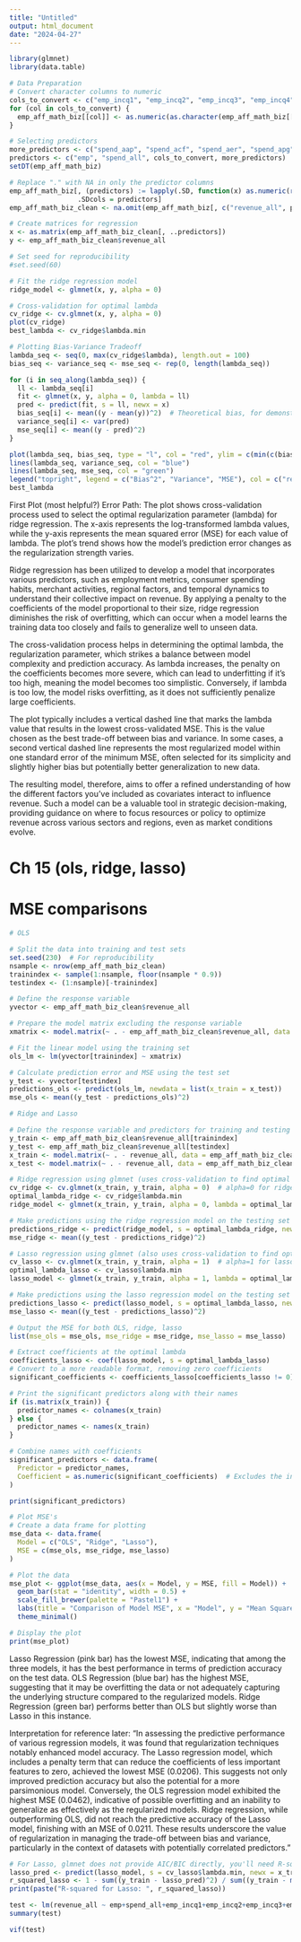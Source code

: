 ```yaml
---
title: "Untitled"
output: html_document
date: "2024-04-27"
---
```


```r
library(glmnet)
library(data.table)

# Data Preparation
# Convert character columns to numeric
cols_to_convert <- c("emp_incq1", "emp_incq2", "emp_incq3", "emp_incq4")
for (col in cols_to_convert) {
  emp_aff_math_biz[[col]] <- as.numeric(as.character(emp_aff_math_biz[[col]]))
}

# Selecting predictors
more_predictors <- c("spend_aap", "spend_acf", "spend_aer", "spend_apg", "spend_durables", "spend_nondurables", "merchants_professional", "merchants_health", "merchants_food_accommodation", "merchants_other_services", "merchants_retail", "NE", "W", "MW", "S", "wave1", "wave2")
predictors <- c("emp", "spend_all", cols_to_convert, more_predictors)
setDT(emp_aff_math_biz)

# Replace "." with NA in only the predictor columns
emp_aff_math_biz[, (predictors) := lapply(.SD, function(x) as.numeric(replace(x, x == ".", NA))), 
                 .SDcols = predictors]
emp_aff_math_biz_clean <- na.omit(emp_aff_math_biz[, c("revenue_all", predictors), with = FALSE])
```


```r
# Create matrices for regression
x <- as.matrix(emp_aff_math_biz_clean[, ..predictors])
y <- emp_aff_math_biz_clean$revenue_all

# Set seed for reproducibility
#set.seed(60)

# Fit the ridge regression model
ridge_model <- glmnet(x, y, alpha = 0)

# Cross-validation for optimal lambda
cv_ridge <- cv.glmnet(x, y, alpha = 0)
plot(cv_ridge)
best_lambda <- cv_ridge$lambda.min

# Plotting Bias-Variance Tradeoff
lambda_seq <- seq(0, max(cv_ridge$lambda), length.out = 100)
bias_seq <- variance_seq <- mse_seq <- rep(0, length(lambda_seq))

for (i in seq_along(lambda_seq)) {
  ll <- lambda_seq[i]
  fit <- glmnet(x, y, alpha = 0, lambda = ll)
  pred <- predict(fit, s = ll, newx = x)
  bias_seq[i] <- mean((y - mean(y))^2)  # Theoretical bias, for demonstration
  variance_seq[i] <- var(pred)
  mse_seq[i] <- mean((y - pred)^2)
}

plot(lambda_seq, bias_seq, type = "l", col = "red", ylim = c(min(c(bias_seq, variance_seq, mse_seq)), max(c(bias_seq, variance_seq, mse_seq))), xlab = "Lambda", ylab = "Metric Value", main = "Bias-Variance Tradeoff")
lines(lambda_seq, variance_seq, col = "blue")
lines(lambda_seq, mse_seq, col = "green")
legend("topright", legend = c("Bias^2", "Variance", "MSE"), col = c("red", "blue", "green"), lty = 1)
best_lambda
```
First Plot (most helpful?)
Error Path: The plot shows cross-validation process used to select the optimal regularization parameter (lambda) for ridge regression. The x-axis represents the log-transformed lambda values, while the y-axis represents the mean squared error (MSE) for each value of lambda. The plot's trend shows how the model's prediction error changes as the regularization strength varies.

Ridge regression has been utilized to develop a model that incorporates various predictors, such as employment metrics, consumer spending habits, merchant activities, regional factors, and temporal dynamics to understand their collective impact on revenue. By applying a penalty to the coefficients of the model proportional to their size, ridge regression diminishes the risk of overfitting, which can occur when a model learns the training data too closely and fails to generalize well to unseen data.

The cross-validation process helps in determining the optimal lambda, the regularization parameter, which strikes a balance between model complexity and prediction accuracy. As lambda increases, the penalty on the coefficients becomes more severe, which can lead to underfitting if it's too high, meaning the model becomes too simplistic. Conversely, if lambda is too low, the model risks overfitting, as it does not sufficiently penalize large coefficients.

The plot typically includes a vertical dashed line that marks the lambda value that results in the lowest cross-validated MSE. This is the value chosen as the best trade-off between bias and variance. In some cases, a second vertical dashed line represents the most regularized model within one standard error of the minimum MSE, often selected for its simplicity and slightly higher bias but potentially better generalization to new data.

 The resulting model, therefore, aims to offer a refined understanding of how the different factors you've included as covariates interact to influence revenue. Such a model can be a valuable tool in strategic decision-making, providing guidance on where to focus resources or policy to optimize revenue across various sectors and regions, even as market conditions evolve.


# Ch 15 (ols, ridge, lasso)

# MSE comparisons

```r
# OLS

# Split the data into training and test sets
set.seed(230)  # For reproducibility
nsample <- nrow(emp_aff_math_biz_clean)
trainindex <- sample(1:nsample, floor(nsample * 0.9))
testindex <- (1:nsample)[-trainindex]

# Define the response variable
yvector <- emp_aff_math_biz_clean$revenue_all

# Prepare the model matrix excluding the response variable
xmatrix <- model.matrix(~ . - emp_aff_math_biz_clean$revenue_all, data = emp_aff_math_biz_clean)[trainindex, ]

# Fit the linear model using the training set
ols_lm <- lm(yvector[trainindex] ~ xmatrix)

# Calculate prediction error and MSE using the test set
y_test <- yvector[testindex]
predictions_ols <- predict(ols_lm, newdata = list(x_train = x_test))
mse_ols <- mean((y_test - predictions_ols)^2)

# Ridge and Lasso

# Define the response variable and predictors for training and testing
y_train <- emp_aff_math_biz_clean$revenue_all[trainindex]
y_test <- emp_aff_math_biz_clean$revenue_all[testindex]
x_train <- model.matrix(~ . - revenue_all, data = emp_aff_math_biz_clean)[trainindex, ]
x_test <- model.matrix(~ . - revenue_all, data = emp_aff_math_biz_clean)[testindex, ]

# Ridge regression using glmnet (uses cross-validation to find optimal lambda)
cv_ridge <- cv.glmnet(x_train, y_train, alpha = 0)  # alpha=0 for ridge regression
optimal_lambda_ridge <- cv_ridge$lambda.min
ridge_model <- glmnet(x_train, y_train, alpha = 0, lambda = optimal_lambda_ridge)

# Make predictions using the ridge regression model on the testing set
predictions_ridge <- predict(ridge_model, s = optimal_lambda_ridge, newx = x_test)
mse_ridge <- mean((y_test - predictions_ridge)^2)

# Lasso regression using glmnet (also uses cross-validation to find optimal lambda)
cv_lasso <- cv.glmnet(x_train, y_train, alpha = 1)  # alpha=1 for lasso regression
optimal_lambda_lasso <- cv_lasso$lambda.min
lasso_model <- glmnet(x_train, y_train, alpha = 1, lambda = optimal_lambda_lasso)

# Make predictions using the lasso regression model on the testing set
predictions_lasso <- predict(lasso_model, s = optimal_lambda_lasso, newx = x_test)
mse_lasso <- mean((y_test - predictions_lasso)^2)

# Output the MSE for both OLS, ridge, lasso
list(mse_ols = mse_ols, mse_ridge = mse_ridge, mse_lasso = mse_lasso)
```

```r
# Extract coefficients at the optimal lambda
coefficients_lasso <- coef(lasso_model, s = optimal_lambda_lasso)
# Convert to a more readable format, removing zero coefficients
significant_coefficients <- coefficients_lasso[coefficients_lasso != 0]

# Print the significant predictors along with their names
if (is.matrix(x_train)) {
  predictor_names <- colnames(x_train)
} else {
  predictor_names <- names(x_train)
}

# Combine names with coefficients
significant_predictors <- data.frame(
  Predictor = predictor_names,
  Coefficient = as.numeric(significant_coefficients)  # Excludes the intercept
)

print(significant_predictors)
```



```r
# Plot MSE's
# Create a data frame for plotting
mse_data <- data.frame(
  Model = c("OLS", "Ridge", "Lasso"),
  MSE = c(mse_ols, mse_ridge, mse_lasso)
)

# Plot the data
mse_plot <- ggplot(mse_data, aes(x = Model, y = MSE, fill = Model)) +
  geom_bar(stat = "identity", width = 0.5) +
  scale_fill_brewer(palette = "Pastel1") +
  labs(title = "Comparison of Model MSE", x = "Model", y = "Mean Squared Error (MSE)") +
  theme_minimal()

# Display the plot
print(mse_plot)
```
Lasso Regression (pink bar) has the lowest MSE, indicating that among the three models, it has the best performance in terms of prediction accuracy on the test data.
OLS Regression (blue bar) has the highest MSE, suggesting that it may be overfitting the data or not adequately capturing the underlying structure compared to the regularized models.
Ridge Regression (green bar) performs better than OLS but slightly worse than Lasso in this instance.

Interpretation for reference later:
"In assessing the predictive performance of various regression models, it was found that regularization techniques notably enhanced model accuracy. The Lasso regression model, which includes a penalty term that can reduce the coefficients of less important features to zero, achieved the lowest MSE (0.0206). This suggests not only improved prediction accuracy but also the potential for a more parsimonious model. Conversely, the OLS regression model exhibited the highest MSE (0.0462), indicative of possible overfitting and an inability to generalize as effectively as the regularized models. Ridge regression, while outperforming OLS, did not reach the predictive accuracy of the Lasso model, finishing with an MSE of 0.0211. These results underscore the value of regularization in managing the trade-off between bias and variance, particularly in the context of datasets with potentially correlated predictors."





```r
# For Lasso, glmnet does not provide AIC/BIC directly, you'll need R-squared and could calculate AIC or BIC manually if necessary
lasso_pred <- predict(lasso_model, s = cv_lasso$lambda.min, newx = x_train)
r_squared_lasso <- 1 - sum((y_train - lasso_pred)^2) / sum((y_train - mean(y_train))^2)
print(paste("R-squared for Lasso: ", r_squared_lasso))
```


```r
test <- lm(revenue_all ~ emp+spend_all+emp_incq1+emp_incq2+emp_incq3+emp_incq4+spend_aap+spend_acf+spend_aer+spend_apg+spend_durables+spend_nondurables+merchants_professional+merchants_health+merchants_food_accommodation+merchants_other_services+merchants_retail+NE+W+S+wave1, data=emp_aff_math_biz_clean)
summary(test)
```

```r
vif(test)
```




